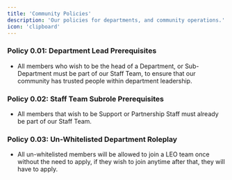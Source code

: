```yaml
---
title: 'Community Policies'
description: 'Our policies for departments, and community operations.'
icon: 'clipboard'
---
```


### Policy 0.01: Department Lead Prerequisites
- All members who wish to be the head of a Department, or Sub-Department must be part of our Staff Team, to ensure that our community has trusted people within department leadership.

### Policy 0.02: Staff Team Subrole Prerequisites
- All members that wish to be Support or Partnership Staff must already be part of our Staff Team.

### Policy 0.03: Un-Whitelisted Department Roleplay
- All un-whitelisted members will be allowed to join a LEO team once without the need to apply, if they wish to join anytime after that, they will have to apply.
